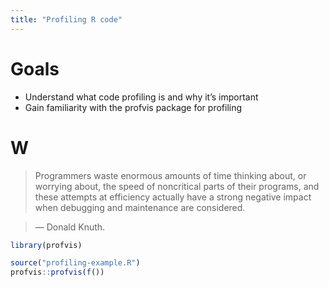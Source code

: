 ```yaml
---
title: "Profiling R code"
---
```


# Goals

- Understand what code profiling is and why it's important
- Gain familiarity with the profvis package for profiling

# W

> Programmers waste enormous amounts of time thinking about, or worrying about, the speed of noncritical parts of their programs, and these attempts at efficiency actually have a strong negative impact when debugging and maintenance are considered.

> — Donald Knuth.

```r
library(profvis)

source("profiling-example.R")
profvis::profvis(f())
```
